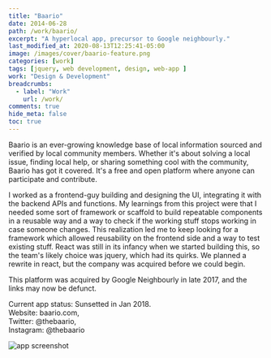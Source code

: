 ```yaml
---
title: "Baario"
date: 2014-06-28
path: /work/baario/
excerpt: "A hyperlocal app, precursor to Google neighbourly."
last_modified_at: 2020-08-13T12:25:41-05:00
image: /images/cover/baario-feature.png
categories: [work]
tags: [jquery, web development, design, web-app ]
work: "Design & Development"
breadcrumbs:
  - label: "Work"
    url: /work/
comments: true
hide_meta: false
toc: true
---
```


Baario is an ever-growing knowledge base of local information sourced and verified by local community members. Whether it's about solving a local issue, finding local help, or sharing something cool with the community, Baario has got it covered. It's a free and open platform where anyone can participate and contribute.

I worked as a frontend-guy building and designing the UI, integrating it with the backend APIs and functions. My learnings from this project were that I needed some sort of framework or scaffold to build repeatable components in a reusable way and a way to check if the working stuff stops working in case someone changes. This realization led me to keep looking for a framework which allowed reusability on the frontend side and a way to test existing stuff. React was still in its infancy when we started building this, so the team's likely choice was jquery, which had its quirks. We planned a rewrite in react, but the company was acquired before we could begin. 

This platform was acquired by Google Neighbourly in late 2017, and the links may now be defunct.

Current app status: Sunsetted in Jan 2018.<br />
Website: baario.com,<br />
Twitter: @thebaario,<br />
Instagram: @thebaario<br />

![app screenshot](../../images/baario-screen.jpg)
